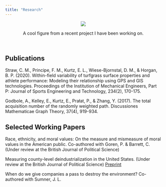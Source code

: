 ```yaml
---
title: "Research"
---
```


<p align="center">
  <img src="Manufacturing Job Clusters.png"></p>
  
<p align="center">A cool figure from a recent project I have been working on.</p>\




## Publications

Straw, C. M., Principe, F. M., Kurtz, E. L., Wiese-Bjornstal, D. M., & Horgan, B. P. (2020). Within-field variability of turfgrass surface properties and athlete performance: Modeling their relationship using GPS and GIS technologies. Proceedings of the Institution of Mechanical Engineers, Part P: Journal of Sports Engineering and Technology, 234(2), 170-175.

Godbole, A., Kelley, E., Kurtz, E., Prałat, P., & Zhang, Y. (2017). The total acquisition number of the randomly weighted path. Discussiones Mathematicae Graph Theory, 37(4), 919-934.

## Selected Working Papers

Race, ethnicity, and moral values: On the measure and mismeasure of moral values in the American public. Co-authored with Goren, P. & Barrett, C. (Under review at the British Journal of Political Science)

Measuring county-level deindustrialization in the United States. (Under review at the British Journal of Political Science) [Preprint](https://osf.io/preprints/osf/937vb)

When do we give companies a pass to destroy the environment? Co-authored with Sumner, J. L.